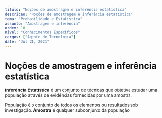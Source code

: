 ```yaml
---
titulo: "Noções de amostragem e inferência estatística"
descricao: "Noções de amostragem e inferência estatística"
tema: "Probabilidade e Estatistica"
assunto: "Amostragem e inferência"
ordem: 10
nivel: "Conhecimentos Específicos"
cargos: ["Agente de Tecnologia"]
date: "Jul 21, 2021"
---
```


# Noções de amostragem e inferência estatística

**Inferência Estatística** é um conjunto de técnicas que objetiva estudar uma população através de evidências fornecidas por uma amostra.

População é o conjunto de todos os elementos ou resultados sob investigação. **Amostra** é qualquer subconjunto da população.
